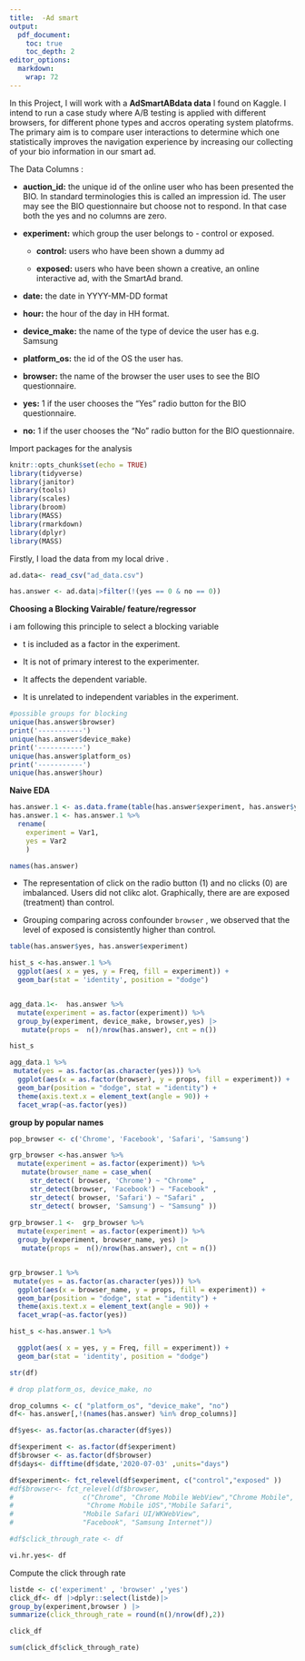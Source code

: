 ```yaml
---
title:  -Ad smart
output:
  pdf_document:
    toc: true
    toc_depth: 2
editor_options: 
  markdown: 
    wrap: 72
---
```


In this Project, I will work with a **AdSmartABdata data** I found on
Kaggle. I intend to run a case study where A/B testing is applied with
different browsers, for different phone types and accros operating
system platofrms. The primary aim is to compare user interactions to
determine which one statistically improves the navigation experience by
increasing our collecting of your bio information in our smart ad.

The Data Columns :

-   **auction_id:** the unique id of the online user who has been
    presented the BIO. In standard terminologies this is called an
    impression id. The user may see the BIO questionnaire but choose not
    to respond. In that case both the yes and no columns are zero. 

-   **experiment:** which group the user belongs to - control or
    exposed.

    -   **control:** users who have been shown a dummy ad

    -   **exposed:** users who have been shown a creative, an online
        interactive ad, with the SmartAd brand. 

-   **date:** the date in YYYY-MM-DD format

-   **hour:** the hour of the day in HH format.

-   **device_make:** the name of the type of device the user has e.g.
    Samsung

-   **platform_os:** the id of the OS the user has.

-   **browser:** the name of the browser the user uses to see the BIO
    questionnaire.

-   **yes:** 1 if the user chooses the "Yes" radio button for the BIO
    questionnaire.

-   **no:** 1 if the user chooses the "No" radio button for the BIO
    questionnaire.

Import packages for the analysis

```r
knitr::opts_chunk$set(echo = TRUE)
library(tidyverse)
library(janitor)
library(tools)
library(scales)
library(broom)
library(MASS)
library(rmarkdown)
library(dplyr)
library(MASS)

```

Firstly, I load the data from my local drive .

```r
ad.data<- read_csv("ad_data.csv")

```

```r
has.answer <- ad.data|>filter(!(yes == 0 & no == 0))

```

**Choosing a Blocking Vairable/ feature/regressor**

i am following this principle to select a blocking variable\

-   t is included as a factor in the experiment.

-   It is not of primary interest to the experimenter.

-   It affects the dependent variable.

-   It is unrelated to independent variables in the experiment.

```r
#possible groups for blocking
unique(has.answer$browser)
print('-----------')
unique(has.answer$device_make)
print('-----------')
unique(has.answer$platform_os)
print('-----------')
unique(has.answer$hour)
```

**Naive EDA**

```r
has.answer.1 <- as.data.frame(table(has.answer$experiment, has.answer$yes))
has.answer.1 <- has.answer.1 %>% 
  rename(
    experiment = Var1,
    yes = Var2
    )

names(has.answer)
```

-   The representation of click on the radio button (1) and no
    clicks (0) are imbalanced. Users did not clikc alot. Graphically,
    there are are exposed (treatment) than control.

-   Grouping comparing across confounder `browser` , we observed that
    the level of exposed is consistently higher than control.

```r

table(has.answer$yes, has.answer$experiment)

hist_s <-has.answer.1 %>%
  ggplot(aes( x = yes, y = Freq, fill = experiment)) +
  geom_bar(stat = 'identity', position = "dodge")


agg_data.1<-  has.answer %>%
  mutate(experiment = as.factor(experiment)) %>%
  group_by(experiment, device_make, browser,yes) |>
   mutate(props =  n()/nrow(has.answer), cnt = n()) 

hist_s

agg_data.1 %>%
 mutate(yes = as.factor(as.character(yes))) %>%
  ggplot(aes(x = as.factor(browser), y = props, fill = experiment)) +
  geom_bar(position = "dodge", stat = "identity") +
  theme(axis.text.x = element_text(angle = 90)) +
  facet_wrap(~as.factor(yes))


```

**group by popular names**

```r
pop_browser <- c('Chrome', 'Facebook', 'Safari', 'Samsung')

grp_browser <-has.answer %>%
  mutate(experiment = as.factor(experiment)) %>%
   mutate(browser_name = case_when(
     str_detect( browser, 'Chrome') ~ "Chrome" , 
     str_detect(browser, 'Facebook') ~ "Facebook" , 
     str_detect( browser, 'Safari') ~ "Safari" , 
     str_detect( browser, 'Samsung') ~ "Samsung" ))
     
grp_browser.1 <-  grp_browser %>%
  mutate(experiment = as.factor(experiment)) %>%
  group_by(experiment, browser_name, yes) |>
   mutate(props =  n()/nrow(has.answer), cnt = n()) 


grp_browser.1 %>%
 mutate(yes = as.factor(as.character(yes))) %>%
  ggplot(aes(x = browser_name, y = props, fill = experiment)) +
  geom_bar(position = "dodge", stat = "identity") +
  theme(axis.text.x = element_text(angle = 90)) +
  facet_wrap(~as.factor(yes))

```

```r

hist_s <-has.answer.1 %>%

  ggplot(aes( x = yes, y = Freq, fill = experiment)) +
  geom_bar(stat = 'identity', position = "dodge")


```

```r
str(df)
```

```r
# drop platform_os, device_make, no

drop_columns <- c( "platform_os", "device_make", "no")
df<- has.answer[,!(names(has.answer) %in% drop_columns)]
```

```r
df$yes<- as.factor(as.character(df$yes))

df$experiment <- as.factor(df$experiment)
df$browser <- as.factor(df$browser)
df$days<- difftime(df$date,'2020-07-03' ,units="days")

df$experiment<- fct_relevel(df$experiment, c("control","exposed" ))
#df$browser<- fct_relevel(df$browser,
#                 c("Chrome", "Chrome Mobile WebView","Chrome Mobile",
#                  "Chrome Mobile iOS","Mobile Safari",
#                 "Mobile Safari UI/WKWebView",
#                 "Facebook", "Samsung Internet"))

#df$click_through_rate <- df
```

```r
vi.hr.yes<- df
```

Compute the click through rate

```r
listde <- c('experiment' , 'browser' ,'yes')
click_df<- df |>dplyr::select(listde)|>
group_by(experiment,browser ) |>
summarize(click_through_rate = round(n()/nrow(df),2))

click_df
```

```r
sum(click_df$click_through_rate)
```
